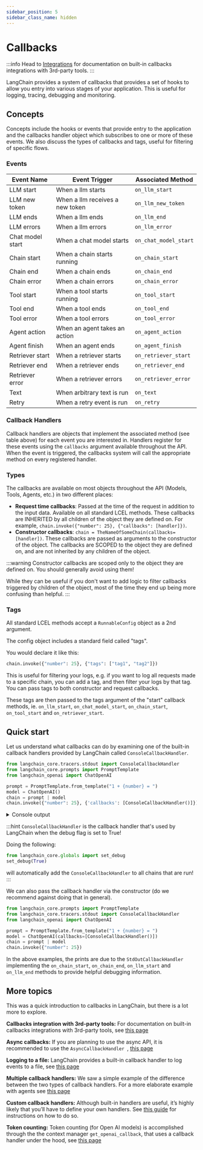 ```yaml
---
sidebar_position: 5
sidebar_class_name: hidden
---
```

# Callbacks

:::info
Head to [Integrations](/docs/integrations/callbacks/) for documentation on built-in callbacks integrations with 3rd-party tools.
:::

LangChain provides a system of callbacks that provides a set of hooks to allow you entry into various stages of your application. This is useful for logging, tracing, debugging and monitoring.

## Concepts

Concepts include the hooks or events that provide entry to the application and the
callbacks handler object which subscribes to one or more of these events.
We also discuss the types of callbacks and tags, useful for filtering of specific flows.

### Events

| Event Name       | Event Trigger                   | Associated Method     |
|------------------|---------------------------------|-----------------------|
| LLM start        | When a llm starts               | `on_llm_start`        |
| LLM new token    | When a llm receives a new token | `on_llm_new_token`    |
| LLM ends         | When a llm ends                 | `on_llm_end`          |
| LLM errors       | When a llm errors               | `on_llm_error`        |
| Chat model start | When a chat model starts        | `on_chat_model_start` |
| Chain start      | When a chain starts running     | `on_chain_start`      |
| Chain end        | When a chain ends               | `on_chain_end`        |
| Chain error      | When a chain errors             | `on_chain_error`      |
| Tool start       | When a tool starts running      | `on_tool_start`       |
| Tool end         | When a tool ends                | `on_tool_end`         |
| Tool error       | When a tool errors              | `on_tool_error`       |
| Agent action     | When an agent takes an action   | `on_agent_action`     |
| Agent finish     | When an agent ends              | `on_agent_finish`     |
| Retriever start  | When a retriever starts         | `on_retriever_start`  |
| Retriever end    | When a retriever ends           | `on_retriever_end`    |
| Retriever error  | When a retriever errors         | `on_retriever_error`  |
| Text             | When arbitrary text is run      | `on_text`             |
| Retry            | When a retry event is run       | `on_retry`            |


### Callback Handlers

Callback handlers are objects that implement the associated method (see table above) for each event you are interested in. Handlers register for these events using the `callbacks` argument available throughout the API. When the event is triggered, the callbacks system will call the appropriate method on every registered handler.


### Types

The callbacks are available on most objects throughout the API (Models, Tools, Agents, etc.) in two different places:

- **Request time callbacks**: Passed at the time of the request in addition to the input data.
    Available on all standard LCEL methods. These callbacks are INHERITED by all children
    of the object they are defined on. For example, `chain.invoke({"number": 25}, {"callbacks": [handler]})`.
- **Constructor callbacks**: `chain = TheNameOfSomeChain(callbacks=[handler])`. These callbacks
are passed as arguments to the constructor of the object. The callbacks are SCOPED
to the object they are defined on, and are not inherited by any children of the object.

:::warning
Constructor callbacks are scoped only to the object they are defined on. You should
generally avoid using them!

While they can be useful if you don't want to add logic to filter callbacks triggered
by children of the object, most of the time they end up being more confusing than helpful.
:::

### Tags

All standard LCEL methods accept a `RunnableConfig` object as a 2nd argument.

The config object includes a standard field called "tags".

You would declare it like this:

```python
chain.invoke({"number": 25}, {"tags": ["tag1", "tag2"]})
```

This is useful for filtering your logs, e.g. if you want to log all requests made to a specific chain, you can add a tag, and then filter your logs by that tag. You can pass tags to both constructor and request callbacks.

These tags are then passed to the tags argument of the "start" callback methods, ie. `on_llm_start`, `on_chat_model_start`, `on_chain_start`,  `on_tool_start` and `on_retriever_start`.

## Quick start

Let us understand what callbacks can do by examining one of the built-in callback handlers
provided by LangChain called `ConsoleCallbackHandler`.

```python
from langchain_core.tracers.stdout import ConsoleCallbackHandler
from langchain_core.prompts import PromptTemplate
from langchain_openai import ChatOpenAI

prompt = PromptTemplate.from_template("1 + {number} = ")
model = ChatOpenAI()
chain = prompt | model
chain.invoke({"number": 25}, {'callbacks': [ConsoleCallbackHandler()]})
```

<details> <summary>Console output</summary>


<CodeOutputBlock lang="python">

```
[chain/start] [1:chain:RunnableSequence] Entering Chain run with input:
{
    "number": 25
}
[chain/start] [1:chain:RunnableSequence > 2:prompt:PromptTemplate] Entering Prompt run with input:
{
    "number": 25
}
[chain/end] [1:chain:RunnableSequence > 2:prompt:PromptTemplate] [0ms] Exiting Prompt run with output:
[outputs]
[llm/start] [1:chain:RunnableSequence > 3:llm:ChatOpenAI] Entering LLM run with input:
{
    "prompts": [
    "Human: 1 + 25 ="
    ]
}
[llm/end] [1:chain:RunnableSequence > 3:llm:ChatOpenAI] [371ms] Exiting LLM run with output:
{
    "generations": [
    [
{
    "text": "26",
    "generation_info": {
    "finish_reason": "stop",
    "logprobs": null
},
    "type": "ChatGeneration",
    "message": {
    "lc": 1,
    "type": "constructor",
    "id": [
    "langchain",
    "schema",
    "messages",
    "AIMessage"
    ],
    "kwargs": {
    "content": "26",
    "additional_kwargs": {},
    "name": null,
    "id": "run-a74e2a93-7269-4cd7-9008-e2518841b4f6-0",
    "tool_calls": [],
    "invalid_tool_calls": []
}
}
}
    ]
    ],
    "llm_output": {
    "token_usage": {
    "completion_tokens": 1,
    "prompt_tokens": 13,
    "total_tokens": 14
},
    "model_name": "gpt-3.5-turbo",
    "system_fingerprint": "fp_c2295e73ad"
},
    "run": null
}
[chain/end] [1:chain:RunnableSequence] [372ms] Exiting Chain run with output:
[outputs]
AIMessage(content='26', response_metadata={'token_usage': {'completion_tokens': 1, 'prompt_tokens': 13, 'total_tokens': 14}, 'model_name': 'gpt-3.5-turbo', 'system_fingerprint': 'fp_c2295e73ad', 'finish_reason': 'stop', 'logprobs': None}, id='run-a74e2a93-7269-4cd7-9008-e2518841b4f6-0')

```

</CodeOutputBlock>

</details>

:::hint
`ConsoleCallbackHandler` is the callback handler that's used by LangChain
when the debug flag is set to True!

Doing the following:

```python
from langchain_core.globals import set_debug
set_debug(True)
```

will automatically add the `ConsoleCallbackHandler` to all chains that are run!
:::


We can also pass the callback handler via the constructor (do we recommend against doing that in general).

```python
from langchain_core.prompts import PromptTemplate
from langchain_core.tracers.stdout import ConsoleCallbackHandler
from langchain_openai import ChatOpenAI

prompt = PromptTemplate.from_template("1 + {number} = ")
model = ChatOpenAI(callbacks=[ConsoleCallbackHandler()])
chain = prompt | model
chain.invoke({"number": 25})
```


In the above examples, the prints are due to the `StdOutCallbackHandler` implementing the `on_chain_start`, `on_chain_end`, `on_llm_start` and `on_llm_end` methods to provide helpful debugging information.

## More topics

This was a quick introduction to callbacks in LangChain, but there is a lot more to explore.

**Callbacks integration with 3rd-party tools:** For documentation on built-in callbacks integrations with 3rd-party tools, see [this page](https://python.langchain.com/docs/integrations/callbacks/)

**Async callbacks:** If you are planning to use the async API, it is recommended to use the `AsyncCallbackHandler `, [this page](https://python.langchain.com/docs/modules/callbacks/async_callbacks/)

**Logging to a file:** LangChain provides a built-in callback handler to log events to a file, see [this page](https://python.langchain.com/docs/modules/callbacks/filecallbackhandler/)

**Multiple callback handlers:** We saw a simple example of the difference between the two types of callback handlers. For a more elaborate example with agents see [this page](https://python.langchain.com/docs/modules/callbacks/multiple_callbacks/) 

**Custom callback handlers:** Although built-in handlers are useful, it’s highly likely that you’ll have to define your own handlers. See [this guide](https://python.langchain.com/docs/modules/callbacks/custom_callbacks/) for instructions on how to do so.

**Token counting:** Token counting (for Open AI models) is accomplished through the the context manager `get_openai_callback`, that uses a callback handler under the hood, see [this page](https://python.langchain.com/docs/modules/callbacks/token_counting/)
